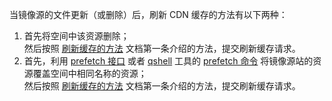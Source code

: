当镜像源的文件更新（或删除）后，刷新 CDN 缓存的方法有以下两种：  
1. 首先将空间中该资源删除；  
然后按照 [刷新缓存的方法](/fusion/kb/1325/refresh-the-cache-and-the-effect-of-time) 文档第一条介绍的方法，提交刷新缓存请求。  
2. 首先，利用 <a href="https://developer.qiniu.com/kodo/api/1293/prefetch">prefetch 接口</a> 或者 [qshell](/kodo/tools/1302) 工具的 <a href="https://github.com/qiniu/qshell/blob/master/docs/prefetch.md?ref=developer.qiniu.com">prefetch 命令</a> 将镜像源站的资源覆盖空间中相同名称的资源；  
然后按照 [刷新缓存的方法](/fusion/kb/1325/refresh-the-cache-and-the-effect-of-time) 文档第一条介绍的方法，提交刷新缓存请求。